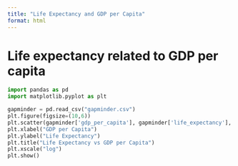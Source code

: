 ```yaml
---
title: "Life Expectancy and GDP per Capita"
format: html
---
```


# Life expectancy related to GDP per capita

```python
import pandas as pd
import matplotlib.pyplot as plt

gapminder = pd.read_csv("gapminder.csv")
plt.figure(figsize=(10,6))
plt.scatter(gapminder['gdp_per_capita'], gapminder['life_expectancy'], alpha=0.5)
plt.xlabel("GDP per Capita")
plt.ylabel("Life Expectancy")
plt.title("Life Expectancy vs GDP per Capita")
plt.xscale("log")
plt.show()
```





